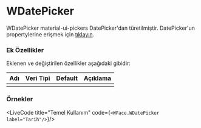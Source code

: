 
# WDatePicker

WDatePicker material-ui-pickers DatePicker'dan türetilmiştir.
DatePicker'un propertylerine erişmek için [tıklayın](https://material-ui-pickers.firebaseapp.com/demo/datepicker).

### Ek Özellikler

Eklenen ve değiştirilen özellikler aşağıdaki gibidir:

| Adı                 | Veri Tipi                                                     | Default | Açıklama                                        |
|:--------------------|:--------------------------------------------------------------|:--------|:------------------------------------------------|
|                     |                                                               |         |                                                 |


### Örnekler

<LiveCode title="Temel Kullanım" code={`<WFace.WDatePicker label="Tarih"/>`}/>